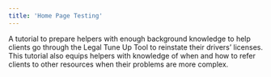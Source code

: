 ```yaml
---
title: 'Home Page Testing'
---
```


A tutorial to prepare helpers with enough background knowledge to help clients go through the Legal Tune Up Tool to reinstate their drivers’ licenses.  This tutorial also equips helpers with knowledge of when and how to refer clients to other resources when their problems are more complex.
